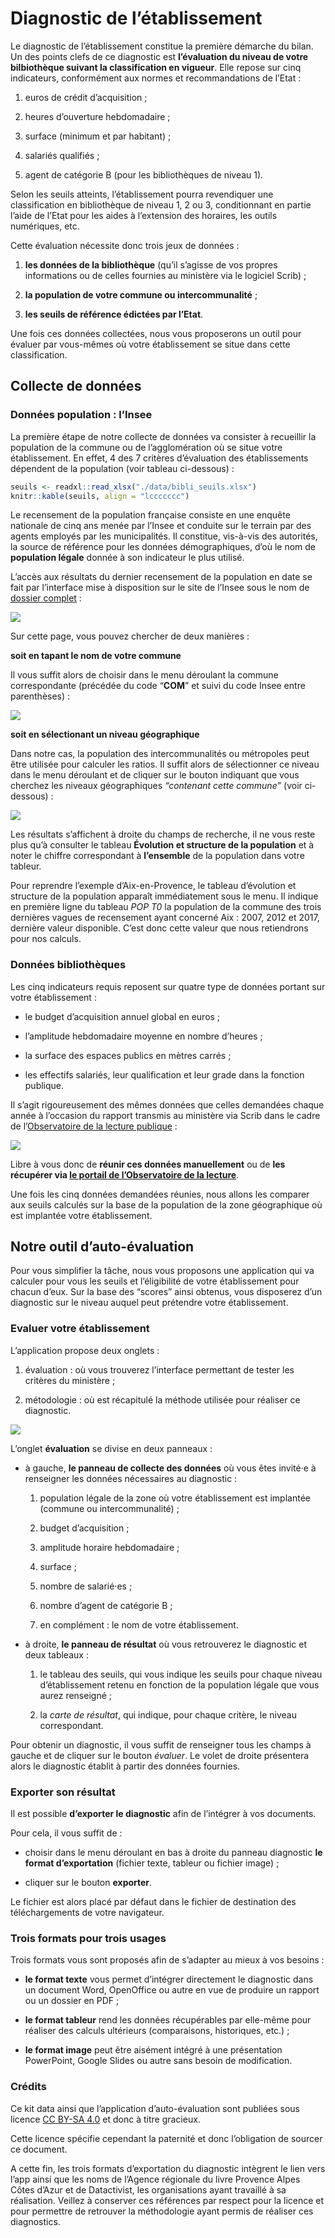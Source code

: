 # Diagnostic de l'établissement

Le diagnostic de l'établissement constitue la première démarche du bilan. Un des points clefs de ce diagnostic est **l'évaluation du niveau de votre bilbiothèque suivant la classification en vigueur**. Elle repose sur cinq indicateurs, conformément aux normes et recommandations de l'Etat :

1. euros de crédit d'acquisition ;

2. heures d'ouverture hebdomadaire ;

3. surface (minimum et par habitant) ;

4. salariés qualifiés ;

5. agent de catégorie B (pour les bibliothèques de niveau 1).

Selon les seuils atteints, l'établissement pourra revendiquer une classification en bibliothèque de niveau 1, 2 ou 3, conditionnant en partie l'aide de l'Etat pour les aides à l'extension des horaires, les outils numériques, etc.

Cette évaluation nécessite donc trois jeux de données :

1. **les données de la bibliothèque** (qu'il s'agisse de vos propres informations ou de celles fournies au ministère via le logiciel Scrib) ;

2. **la population de votre commune ou intercommunalité** ;

3. **les seuils de référence édictées par l'Etat**.

Une fois ces données collectées, nous vous proposerons un outil pour évaluer par vous-mêmes où votre établissement se situe dans cette classification.


## Collecte de données

### Données population : l'Insee

La première étape de notre collecte de données va consister à recueillir la population de la commune ou de l'agglomération où se situe votre établissement. En effet, 4 des 7 critères d'évaluation des établissements dépendent de la population (voir tableau ci-dessous) :

```r

seuils <- readxl::read_xlsx("./data/bibli_seuils.xlsx")
knitr::kable(seuils, align = "lccccccc")
```


Le recensement de la population française consiste en une enquête nationale de cinq ans menée par l'Insee et conduite sur le terrain par des agents employés par les municipalités. Il constitue, vis-à-vis des autorités, la source de référence pour les données démographiques, d'où le nom de **population légale** donnée à son indicateur le plus utilisé.

L'accès aux résultats du dernier recensement de la population en date se fait par l'interface mise à disposition sur le site de l'Insee sous le nom de [dossier complet](https://www.insee.fr/fr/statistiques/zones/2011101) :

![](./img/recensement_dossiercomplet.png)

Sur cette page, vous pouvez chercher de deux manières :

**soit en tapant le nom de votre commune**

Il vous suffit alors de choisir dans le menu déroulant la commune correspondante (précédée du code "**COM**" et suivi du code Insee entre parenthèses) :

![](./img/recensement_commune.png)

**soit en sélectionant un niveau géographique**

Dans notre cas, la population des intercommunalités ou métropoles peut être utilisée pour calculer les ratios. Il suffit alors de sélectionner ce niveau dans le menu déroulant et de cliquer sur le bouton indiquant que vous cherchez les niveaux géographiques *"contenant cette commune"* (voir ci-dessous) :

![](./img/recensement_interco.png)

Les résultats s'affichent à droite du champs de recherche, il ne vous reste plus qu'à consulter le tableau **Évolution et structure de la population** et à noter le chiffre correspondant à **l'ensemble** de la population dans votre tableur.

Pour reprendre l'exemple d'Aix-en-Provence, le tableau d'évolution et structure de la population apparaît immédiatement sous le menu. Il indique en première ligne du tableau *POP T0* la population de la commune des trois dernières vagues de recensement ayant concerné Aix : 2007, 2012 et 2017, dernière valeur disponible. C'est donc cette valeur que nous retiendrons pour nos calculs.

### Données bibliothèques

Les cinq indicateurs requis reposent sur quatre type de données portant sur votre établissement :

* le budget d'acquisition annuel global en euros ;

* l'amplitude hebdomadaire moyenne en nombre d'heures ;

* la surface des espaces publics en mètres carrés ;

* les effectifs salariés, leur qualification et leur grade dans la fonction publique.

Il s'agit rigoureusement des mêmes données que celles demandées chaque année à l'occasion du rapport transmis au ministère via Scrib dans le cadre de l'[Observatoire de la lecture publique](https://www.culture.gouv.fr/Sites-thematiques/Livre-et-lecture/Bibliotheques/Observatoire-de-la-lecture-publique) :

![](./img/observatoirelecturepublique.png)

Libre à vous donc de **réunir ces données manuellement** ou de **les récupérer via [le portail de l'Observatoire de la lecture](olp.culture.fr/)**.

Une fois les cinq données demandées réunies, nous allons les comparer aux seuils calculés sur la base de la population de la zone géographique où est implantée votre établissement.


## Notre outil d'auto-évaluation

Pour vous simplifier la tâche, nous vous proposons une application qui va calculer pour vous les seuils et l'éligibilité de votre établissement pour chacun d'eux. Sur la base des "scores" ainsi obtenus, vous disposerez d'un diagnostic sur le niveau auquel peut prétendre votre établissement.

### Evaluer votre établissement

L'application propose deux onglets :

1. évaluation : où vous trouverez l'interface permettant de tester les critères du ministère ;

2. métodologie : où est récapitulé la méthode utilisée pour réaliser ce diagnostic.

![](./img/diagnostic_et_ui_vide.png)

L'onglet **évaluation** se divise en deux panneaux :

* à gauche, **le panneau de collecte des données** où vous êtes invité·e à renseigner les données nécessaires au diagnostic :

  1. population légale de la zone où votre établissement est implantée (commune ou intercommunalité) ;
  
  2. budget d'acquisition ;
  
  3. amplitude horaire hebdomadaire ;
  
  4. surface ;
  
  5. nombre de salarié·es ;
  
  6. nombre d'agent de catégorie B ;
  
  7. en complément : le nom de votre établissement.
  
* à droite, **le panneau de résultat** où vous retrouverez le diagnostic et deux tableaux :

  1. le tableau des seuils, qui vous indique les seuils pour chaque niveau d'établissement retenu en fonction de la population légale que vous aurez renseigné ;
  
  2. la *carte de résultat*, qui indique, pour chaque critère, le niveau correspondant.

Pour obtenir un diagnostic, il vous suffit de renseigner tous les champs à gauche et de cliquer sur le bouton *évaluer*. Le volet de droite présentera alors le diagnostic établit à partir des données fournies.

### Exporter son résultat

Il est possible **d'exporter le diagnostic** afin de l'intégrer à vos documents.

Pour cela, il vous suffit de :

* choisir dans le menu déroulant en bas à droite du panneau diagnostic **le format d'exportation** (fichier texte, tableur ou fichier image) ;

* cliquer sur le bouton **exporter**.

Le fichier est alors placé par défaut dans le fichier de destination des téléchargements de votre navigateur.

### Trois formats pour trois usages

Trois formats vous sont proposés afin de s'adapter au mieux à vos besoins :

* **le format texte** vous permet d'intégrer directement le diagnostic dans un document Word, OpenOffice ou autre en vue de produire un rapport ou un dossier en PDF ;

* **le format tableur** rend les données récupérables par elle-même pour réaliser des calculs ultérieurs (comparaisons, historiques, etc.) ;

* **le format image** peut être aisément intégré à une présentation PowerPoint, Google Slides ou autre sans besoin de modification.


### Crédits

Ce kit data ainsi que l'application d'auto-évaluation sont publiées sous licence [CC BY-SA 4.0](https://creativecommons.org/licenses/by-sa/4.0/deed.fr) et donc à titre gracieux.

Cette licence spécifie cependant la paternité et donc l'obligation de sourcer ce document.

A cette fin, les trois formats d'exportation du diagnostic intègrent le lien vers l'app ainsi que les noms de l'Agence régionale du livre Provence Alpes Côtes d'Azur et de Datactivist, les organisations ayant travaillé à sa réalisation. Veillez à conserver ces références par respect pour la licence et pour permettre de retrouver la méthodologie ayant permis de réaliser ces diagnostics.